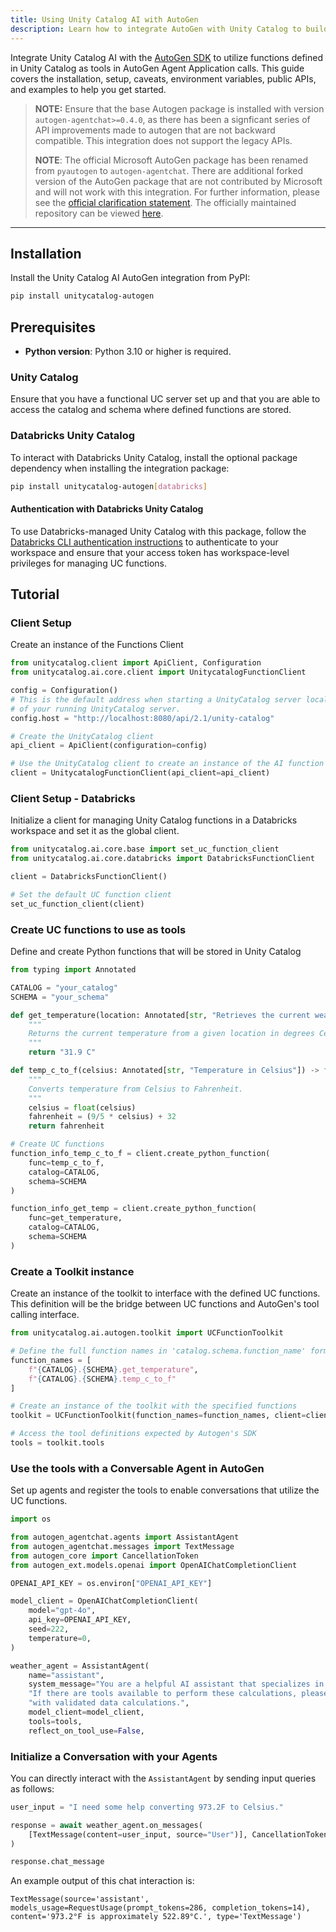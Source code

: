 ```yaml
---
title: Using Unity Catalog AI with AutoGen
description: Learn how to integrate AutoGen with Unity Catalog to build autonomous AI agents, including multi-agent collaboration, function calling, and complex workflow automation.
---
```


Integrate Unity Catalog AI with the [AutoGen SDK](https://github.com/microsoft/autogen) to utilize functions defined in Unity Catalog as tools in AutoGen Agent Application calls. This guide covers the installation, setup, caveats, environment variables, public APIs, and examples to help you get started.

> **NOTE:** Ensure that the base Autogen package is installed with version `autogen-agentchat>=0.4.0`, as there has been a signficant series of API improvements made to autogen that are not backward compatible. This integration does not support the legacy APIs.
>
> **NOTE**: The official Microsoft AutoGen package has been renamed from `pyautogen` to `autogen-agentchat`. There are additional forked version of the AutoGen package that are not contributed by Microsoft and will not work with this integration. For further information, please see the [official clarification statement](https://github.com/microsoft/autogen/discussions/4217). The officially maintained repository can be viewed [here](https://github.com/microsoft/autogen).

---

## Installation

Install the Unity Catalog AI AutoGen integration from PyPI:

```sh
pip install unitycatalog-autogen
```

## Prerequisites

- **Python version**: Python 3.10 or higher is required.

### Unity Catalog

Ensure that you have a functional UC server set up and that you are able to access the catalog and schema where defined functions are stored.

### Databricks Unity Catalog

To interact with Databricks Unity Catalog, install the optional package dependency when installing the integration package:

```sh
pip install unitycatalog-autogen[databricks]
```

#### Authentication with Databricks Unity Catalog

To use Databricks-managed Unity Catalog with this package, follow the [Databricks CLI authentication instructions](https://docs.databricks.com/en/dev-tools/cli/authentication.html#authentication-for-the-databricks-cli) to authenticate to your workspace and ensure that your access token has workspace-level privileges for managing UC functions.

## Tutorial

### Client Setup

Create an instance of the Functions Client

```python
from unitycatalog.client import ApiClient, Configuration
from unitycatalog.ai.core.client import UnitycatalogFunctionClient

config = Configuration()
# This is the default address when starting a UnityCatalog server locally. Update this to the uri
# of your running UnityCatalog server.
config.host = "http://localhost:8080/api/2.1/unity-catalog"

# Create the UnityCatalog client
api_client = ApiClient(configuration=config)

# Use the UnityCatalog client to create an instance of the AI function client
client = UnitycatalogFunctionClient(api_client=api_client)
```

### Client Setup - Databricks

Initialize a client for managing Unity Catalog functions in a Databricks workspace and set it as the global client.

```python
from unitycatalog.ai.core.base import set_uc_function_client
from unitycatalog.ai.core.databricks import DatabricksFunctionClient

client = DatabricksFunctionClient()

# Set the default UC function client
set_uc_function_client(client)
```

### Create UC functions to use as tools

Define and create Python functions that will be stored in Unity Catalog

```python
from typing import Annotated

CATALOG = "your_catalog"
SCHEMA = "your_schema"

def get_temperature(location: Annotated[str, "Retrieves the current weather from a provided location."]) -> str:
    """
    Returns the current temperature from a given location in degrees Celsius.
    """
    return "31.9 C"

def temp_c_to_f(celsius: Annotated[str, "Temperature in Celsius"]) -> float:
    """
    Converts temperature from Celsius to Fahrenheit.
    """
    celsius = float(celsius)
    fahrenheit = (9/5 * celsius) + 32
    return fahrenheit

# Create UC functions
function_info_temp_c_to_f = client.create_python_function(
    func=temp_c_to_f,
    catalog=CATALOG,
    schema=SCHEMA
)

function_info_get_temp = client.create_python_function(
    func=get_temperature,
    catalog=CATALOG,
    schema=SCHEMA
)
```

### Create a Toolkit instance

Create an instance of the toolkit to interface with the defined UC functions. This definition will be the bridge between UC functions and AutoGen's tool calling interface.

```python
from unitycatalog.ai.autogen.toolkit import UCFunctionToolkit

# Define the full function names in 'catalog.schema.function_name' format
function_names = [
    f"{CATALOG}.{SCHEMA}.get_temperature",
    f"{CATALOG}.{SCHEMA}.temp_c_to_f"
]

# Create an instance of the toolkit with the specified functions
toolkit = UCFunctionToolkit(function_names=function_names, client=client)

# Access the tool definitions expected by Autogen's SDK
tools = toolkit.tools
```

### Use the tools with a Conversable Agent in AutoGen

Set up agents and register the tools to enable conversations that utilize the UC functions.

```python
import os

from autogen_agentchat.agents import AssistantAgent
from autogen_agentchat.messages import TextMessage
from autogen_core import CancellationToken
from autogen_ext.models.openai import OpenAIChatCompletionClient

OPENAI_API_KEY = os.environ["OPENAI_API_KEY"]

model_client = OpenAIChatCompletionClient(
    model="gpt-4o",
    api_key=OPENAI_API_KEY,
    seed=222,
    temperature=0,
)

weather_agent = AssistantAgent(
    name="assistant",
    system_message="You are a helpful AI assistant that specializes in answering questions about weather phenomena. "
    "If there are tools available to perform these calculations, please use them and ensure that you are operating "
    "with validated data calculations.",
    model_client=model_client,
    tools=tools,
    reflect_on_tool_use=False,
```

### Initialize a Conversation with your Agents

You can directly interact with the `AssistantAgent` by sending input queries as follows:

```python
user_input = "I need some help converting 973.2F to Celsius."

response = await weather_agent.on_messages(
    [TextMessage(content=user_input, source="User")], CancellationToken()
)

response.chat_message
```

An example output of this chat interaction is:

```text
TextMessage(source='assistant', models_usage=RequestUsage(prompt_tokens=286, completion_tokens=14), content='973.2°F is approximately 522.89°C.', type='TextMessage')
```
